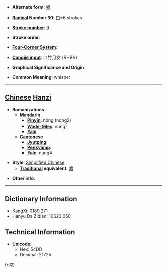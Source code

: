 * '''Alternate form''': [[噥]]

* '''[[Wiktionary:Chinese radical index| Radical]] Number 30''': [[Wiktionary:Chinese radical index 口|口]]+6 strokes

* '''[[Wiktionary:Chinese total strokes index|Stroke number]]''': [[Wiktionary:Chinese total strokes index 9|9]]

* '''Stroke order''': 

* '''[[Wiktionary:Chinese four corner index|Four-Corner System]]''': 

* '''[[Wiktionary:Chinese Cangjie index|Cangjie input]]''': 口竹月女 (RHBV)

* '''Graphical Significance and Origin''': 

* '''Common Meaning''': whisper

----

== [[Chinese]] [[Hanzi]] ==

* '''Romanizations'''
** '''[[Mandarin]]'''
*** '''[[Pinyin]]''': nóng (nong2)
*** '''[[Wade-Giles]]''': nung<sup>2</sup>
*** '''[[Yale]]''': 
** '''[[Cantonese]]'''
*** '''[[Jyutping]]''':
*** '''[[Penkyamp]]''': 
*** '''[[Yale]]''': nung4

* '''Style''': [[Simplified Chinese]] 
** '''[[Traditional Chinese|Traditional]] equivalent''': [[噥]]

* '''Other info''': 

----

== Dictionary Information ==

* KangXi: 0189.271
* Hanyu Da Zidian: 10623.050

== Technical Information ==

* '''Unicode''':
** Hex: 54DD
** Decimal: 21725

[[fr:哝]]